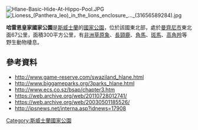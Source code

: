 {{coord|26.25|S|31.88|E|display=title}}
[[Image:Hlane-Basic-Hide-At-Hippo-Pool.JPG|thumb]]
[[Image:Lioness_(Panthera_leo)_in_the_lions_enclosure_..._(31656589284).jpg|thumb]]

'''哈雷恩皇家國家公園'''是[[斯威士蘭|斯威士蘭]]的[[國家公園|國家公園]]，位於該國東北部，處於[[曼齊尼市|曼齊尼市]]東北面67公里，面積300平方公里，有[[非洲草原象|非洲草原象]]、[[長頸鹿|長頸鹿]]、[[角馬|角馬]]、[[斑馬|斑馬]]、[[高角羚|高角羚]]等野生動物棲息。

==參考資料==
* http://www.game-reserve.com/swaziland_hlane.html {{Wayback|url=http://www.game-reserve.com/swaziland_hlane.html |date=20030428005308 }}
* http://www.biggameparks.org/3parks_hlane.html {{Wayback|url=http://www.biggameparks.org/3parks_hlane.html |date=20090422073039 }}
* http://www.ecs.co.sz/bsap/chapter3.htm {{Wayback|url=http://www.ecs.co.sz/bsap/chapter3.htm |date=20110728012741 }}
* https://web.archive.org/web/20110728012741/
* https://web.archive.org/web/20030501185526/
* http://ipsnews.net/interna.asp?idnews=17908 {{Wayback|url=http://ipsnews.net/interna.asp?idnews=17908 |date=20030501185526 }}

{{Swaziland-geo-stub}}
[[Category:斯威士蘭國家公園|Category:斯威士蘭國家公園]]